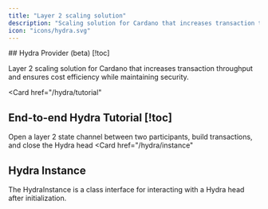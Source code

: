 ```yaml
---
title: "Layer 2 scaling solution"
description: "Scaling solution for Cardano that increases transaction throughput and ensures cost efficiency while maintaining rigorous security."
icon: "icons/hydra.svg"
---
```


<Cards>
  <Card
    href="/providers/hydra"
  >
  ## Hydra Provider (beta) [!toc]

  Layer 2 scaling solution for Cardano that increases transaction throughput and ensures cost efficiency while maintaining security.
  </Card>

  <Card
    href="/hydra/tutorial"
  >
  ## End-to-end Hydra Tutorial [!toc]

  Open a layer 2 state channel between two participants, build transactions, and close the Hydra head
  </Card>
  <Card 
  href="/hydra/instance"
  >
  ## Hydra Instance 

  The HydraInstance is a class interface for interacting with a Hydra head after initialization.
  </Card>
</Cards>